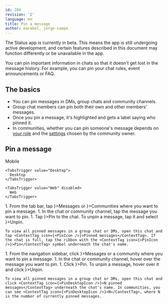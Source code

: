 ```yaml
---
id: 284
revision: '2'
language: en
title: Pin a message
author: earakel, jorge-campo
---
```


<Admonition type="beta" status="Status app is currently in beta stage">
  The Status app is currently in beta. This means the app is still undergoing active development, and certain features described in this document may function differently or be unavailable in the app.
</Admonition>

You can pin important information in chats so that it doesn't get lost in the message history. For example, you can pin your chat rules, event announcements or FAQ.

## The basics

- You can pin messages in DMs, group chats and community channels.
- Group chat members can pin both their own and other members' messages.
- Once you pin a message, it's highlighted and gets a label saying who pinned it.
- In communities, whether you can pin someone's message depends on [your role](../communities/permissions-by-role-in-status-communities.mdx#permissions-for-key-features) and the [settings](../communities/create-a-status-community.mdx#configure-additional-settings) chosen by the community owner.

## Pin a message

<Tabs defaultValue="Mobile">
  <TabsList size={32}>
    <TabsTrigger value="Mobile">
      Mobile
    </TabsTrigger>

    <TabsTrigger value="Desktop">
      Desktop
    </TabsTrigger>

    <TabsTrigger value="Web" disabled>
      Web
    </TabsTrigger>
  </TabsList>

  <TabsContent value="Mobile">
    1. From the tab bar, tap <ContextTag icon={<MessengerIcon />}>Messages</ContextTag> or <ContextTag icon={<CommunitiesIcon />}>Communities</ContextTag> where you want to pin a message.
    1. In the chat or community channel, tap the message you want to pin.
    1. Tap <ContextTag icon={<PinIcon />}>Pin to the chat</ContextTag>. To unpin a message, tap it and select <ContextTag icon={<PinIcon />}>Unpin</ContextTag>.

    To view all pinned messages in a group chat or DMs, open this chat and tap <ContextTag icon={<PinIcon />}>Pinned messages</ContextTag>. If the chat is full, tap the ribbon with the <ContextTag icon={<PinIcon />}>Pin</ContextTag> symbol underneath the chat's name.
  </TabsContent>

  <TabsContent value="Desktop">
    1. From the navigation sidebar, click <ContextTag icon={<ChatDesktopIcon />}>Messages</ContextTag> or a community where you want to pin a message.
    1. In the chat or community channel, hover over the message you want to pin.
    1. Click <ContextTag icon={<PinDesktopIcon />}>Pin</ContextTag>. To unpin a message, hover over it and click <ContextTag icon={<UnpinDesktopIcon />}>Unpin</ContextTag>.

    To view all pinned messages in a group chat or DMs, open this chat and click <ContextTag icon={<PinDesktopIcon />}>N pinned messages</ContextTag> underneath the chat's name. In communities, you can see <ContextTag icon={<PinDesktopIcon />}>N</ContextTag>, where N is the number of currently pinned messages.
  </TabsContent>
</Tabs>
